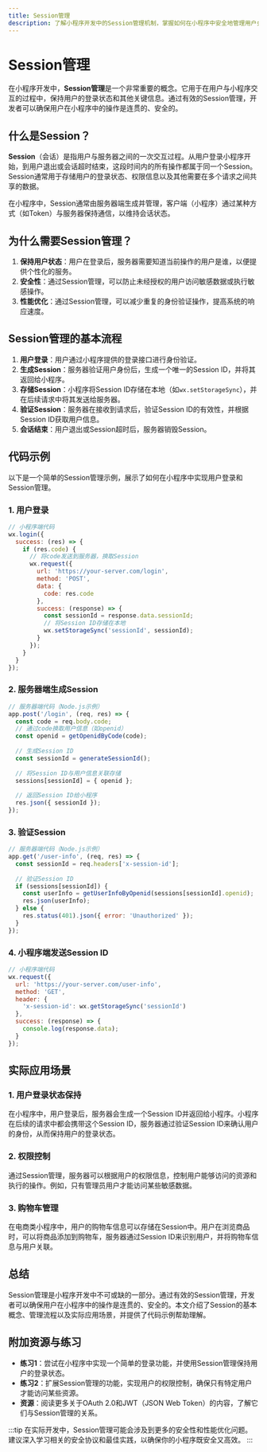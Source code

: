 ```yaml
---
title: Session管理
description: 了解小程序开发中的Session管理机制，掌握如何在小程序中安全地管理用户会话状态。
---
```


# Session管理

在小程序开发中，**Session管理**是一个非常重要的概念。它用于在用户与小程序交互的过程中，保持用户的登录状态和其他关键信息。通过有效的Session管理，开发者可以确保用户在小程序中的操作是连贯的、安全的。

## 什么是Session？

**Session**（会话）是指用户与服务器之间的一次交互过程。从用户登录小程序开始，到用户退出或会话超时结束，这段时间内的所有操作都属于同一个Session。Session通常用于存储用户的登录状态、权限信息以及其他需要在多个请求之间共享的数据。

在小程序中，Session通常由服务器端生成并管理，客户端（小程序）通过某种方式（如Token）与服务器保持通信，以维持会话状态。

## 为什么需要Session管理？

1. **保持用户状态**：用户在登录后，服务器需要知道当前操作的用户是谁，以便提供个性化的服务。
2. **安全性**：通过Session管理，可以防止未经授权的用户访问敏感数据或执行敏感操作。
3. **性能优化**：通过Session管理，可以减少重复的身份验证操作，提高系统的响应速度。

## Session管理的基本流程

1. **用户登录**：用户通过小程序提供的登录接口进行身份验证。
2. **生成Session**：服务器验证用户身份后，生成一个唯一的Session ID，并将其返回给小程序。
3. **存储Session**：小程序将Session ID存储在本地（如`wx.setStorageSync`），并在后续请求中将其发送给服务器。
4. **验证Session**：服务器在接收到请求后，验证Session ID的有效性，并根据Session ID获取用户信息。
5. **会话结束**：用户退出或Session超时后，服务器销毁Session。

## 代码示例

以下是一个简单的Session管理示例，展示了如何在小程序中实现用户登录和Session管理。

### 1. 用户登录

```javascript
// 小程序端代码
wx.login({
  success: (res) => {
    if (res.code) {
      // 将code发送到服务器，换取Session
      wx.request({
        url: 'https://your-server.com/login',
        method: 'POST',
        data: {
          code: res.code
        },
        success: (response) => {
          const sessionId = response.data.sessionId;
          // 将Session ID存储在本地
          wx.setStorageSync('sessionId', sessionId);
        }
      });
    }
  }
});
```

### 2. 服务器端生成Session

```javascript
// 服务器端代码（Node.js示例）
app.post('/login', (req, res) => {
  const code = req.body.code;
  // 通过code换取用户信息（如openid）
  const openid = getOpenidByCode(code);
  
  // 生成Session ID
  const sessionId = generateSessionId();
  
  // 将Session ID与用户信息关联存储
  sessions[sessionId] = { openid };
  
  // 返回Session ID给小程序
  res.json({ sessionId });
});
```

### 3. 验证Session

```javascript
// 服务器端代码（Node.js示例）
app.get('/user-info', (req, res) => {
  const sessionId = req.headers['x-session-id'];
  
  // 验证Session ID
  if (sessions[sessionId]) {
    const userInfo = getUserInfoByOpenid(sessions[sessionId].openid);
    res.json(userInfo);
  } else {
    res.status(401).json({ error: 'Unauthorized' });
  }
});
```

### 4. 小程序端发送Session ID

```javascript
// 小程序端代码
wx.request({
  url: 'https://your-server.com/user-info',
  method: 'GET',
  header: {
    'x-session-id': wx.getStorageSync('sessionId')
  },
  success: (response) => {
    console.log(response.data);
  }
});
```

## 实际应用场景

### 1. 用户登录状态保持

在小程序中，用户登录后，服务器会生成一个Session ID并返回给小程序。小程序在后续的请求中都会携带这个Session ID，服务器通过验证Session ID来确认用户的身份，从而保持用户的登录状态。

### 2. 权限控制

通过Session管理，服务器可以根据用户的权限信息，控制用户能够访问的资源和执行的操作。例如，只有管理员用户才能访问某些敏感数据。

### 3. 购物车管理

在电商类小程序中，用户的购物车信息可以存储在Session中。用户在浏览商品时，可以将商品添加到购物车，服务器通过Session ID来识别用户，并将购物车信息与用户关联。

## 总结

Session管理是小程序开发中不可或缺的一部分。通过有效的Session管理，开发者可以确保用户在小程序中的操作是连贯的、安全的。本文介绍了Session的基本概念、管理流程以及实际应用场景，并提供了代码示例帮助理解。

## 附加资源与练习

- **练习1**：尝试在小程序中实现一个简单的登录功能，并使用Session管理保持用户的登录状态。
- **练习2**：扩展Session管理的功能，实现用户的权限控制，确保只有特定用户才能访问某些资源。
- **资源**：阅读更多关于OAuth 2.0和JWT（JSON Web Token）的内容，了解它们与Session管理的关系。

:::tip
在实际开发中，Session管理可能会涉及到更多的安全性和性能优化问题。建议深入学习相关的安全协议和最佳实践，以确保你的小程序既安全又高效。
:::